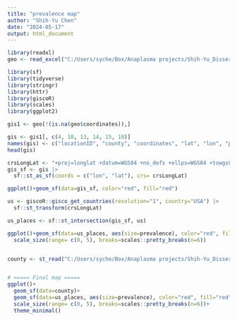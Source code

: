 ```yaml
---
title: "prevalence map"
author: "Shih-Yu Chen"
date: "2024-05-17"
output: html_document
---
```


```r
library(readxl)
geo <- read_excel("C:/Users/syche/Box/Anaplasma projects/Shih-Yu_Dissertation/Dissertation/Chapter 3/Ch3_Analysis/data set/ch3_anaplasma_herd-level.xlsx")

library(sf)
library(tidyverse)
library(stringr)
library(httr)
library(giscoR)
library(scales)
library(ggplot2)

gis1 <- geo[!(is.na(geo$coordinates)),]

gis <- gis1[, c(4, 10, 13, 14, 15, 18)]
names(gis) <- c("locationID", "county", "coordinates", "lat", "lon", "prevalence")
head(gis)

crsLongLat <- "+proj=longlat +datum=WGS84 +no_defs +ellps=WGS84 +towgs84=0,0,0"
gis_sf <- gis |>
  sf::st_as_sf(coords = c("lon", "lat"), crs= crsLongLat)

ggplot()+geom_sf(data=gis_sf, color="red", fill="red")

us <- giscoR::gisco_get_countries(resolution="1", country="USA") |>
  sf::st_transform(crsLongLat)

us_places <- sf::st_intersection(gis_sf, us)

ggplot()+geom_sf(data=us_places, aes(size=prevalence), color="red", fill="red")+
  scale_size(range= c(0, 5), breaks=scales::pretty_breaks(n=6))


county <- st_read("C:/Users/syche/Box/Anaplasma projects/Shih-Yu_Dissertation/Dissertation/Chapter 3/Ch3_Analysis/data set/GIS data/CA_county")


# ===== Final map =====
ggplot()+
  geom_sf(data=county)+
  geom_sf(data=us_places, aes(size=prevalence), color="red", fill="red")+
  scale_size(range= c(0, 5), breaks=scales::pretty_breaks(n=6))+
  theme_minimal()
```

